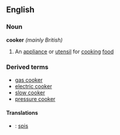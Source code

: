 ==English==
===Noun===
'''cooker''' ''(mainly British)''
#An [[appliance]] or [[utensil]] for [[cook]]ing [[food]]

===Derived terms===
*[[gas cooker]]
*[[electric cooker]]
*[[slow cooker]]
*[[pressure cooker]]

====Translations====
*{{sv}}: [[spis]]